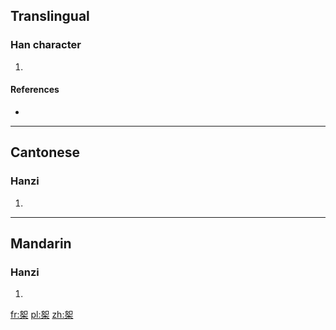 ==Translingual==

===Han character===
{{Han char|rn=75|rad=木|as=06|sn=10|four=|canj=VRD|ids=⿱如木}}

# {{defn|Han|sort=木06}}

====References====
* {{Han ref|kx=0525.080|dkj=14761|hdz=21208.060|uh=6847|ud=26695}}

----

==Cantonese==

===Hanzi===
{{yue-hanzi|jyut=[[jyu4]]|y=yu4}}

# {{defn|lang=yue|sort=木06}}

----

==Mandarin==

===Hanzi===
{{cmn-hanzi|pin=[[rú]] ([[ru2]])|wg=ju<sup>2</sup>}}

# {{defn|lang=cmn|sort=木06}}

[[fr:桇]]
[[pl:桇]]
[[zh:桇]]